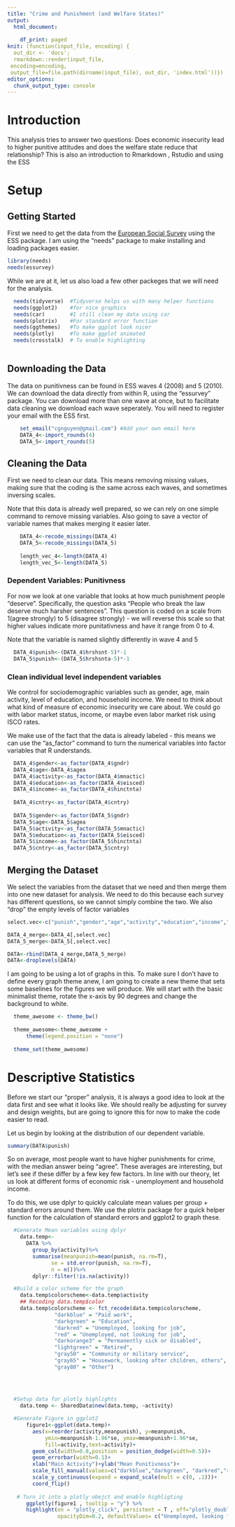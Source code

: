 ```yaml
---
title: "Crime and Punishment (and Welfare States)"
output:
  html_document:
    
    df_print: paged
knit: (function(input_file, encoding) {
  out_dir <- 'docs';
  rmarkdown::render(input_file,
 encoding=encoding,
 output_file=file.path(dirname(input_file), out_dir, 'index.html'))})
editor_options: 
  chunk_output_type: console
---
```

# Introduction

This analysis tries to answer two questions: Does economic insecurity lead to higher punitive attitudes and does the welfare state reduce that relationship? This is also an introduction to Rmarkdown , Rstudio and using the ESS

# Setup
## Getting Started
First we need to get the data from the [European Social Survey](http://www.europeansocialsurvey.org/) using the ESS package. I am using the "needs" package to make installing and loading packages easier.


```r
library(needs)
needs(essurvey)
```

While we are at it, let us also load a few other packeges that we will need for the analysis.

```r
  needs(tidyverse)  #Tidyverse helps us with many helper functions 
  needs(ggplot2)    #for nice graphics
  needs(car)        #I still clean my data using car
  needs(plotrix)    #For standard error function
  needs(ggthemes)   #To make ggplot look nicer
  needs(plotly)     #To make ggplot animated
  needs(crosstalk)  # To enable highlighting
  
```

## Downloading the Data

The data on punitivness can be found in ESS waves 4 (2008) and 5 (2010). We can download the data directly from within R, using the "essurvey" package. You can download more than one wave at once, but to facilitate data cleaning we download each wave seperately. You will need to register your email with the ESS first. 

```r
    set_email("cgnguyen@gmail.com") #Add your own email here
    DATA_4<-import_rounds(4)
    DATA_5<-import_rounds(5)
```

## Cleaning the Data

First we need to clean our data. This means removing missing values, making sure that the coding is the same across each waves, and sometimes inversing scales.

Note that this data is already well prepared, so we can rely on one simple command to remove missing variables. Also going to save a vector of variable names that makes merging it easier later. 


```r
    DATA_4<-recode_missings(DATA_4)
    DATA_5<-recode_missings(DATA_5)
    
    length_vec_4<-length(DATA_4)
    length_vec_5<-length(DATA_5)
```

### Dependent Variables: Punitivness###
For now we look at one variable that looks at how much punishment people "deserve". Specifically, the question asks "People who break the law deserve much harsher sentences". This  question is coded on a scale from 1(agree strongly) to 5 (disagree strongly) - we will reverse this scale so that higher values indicate more punitativness and have it range from 0 to 4. 

Note that the variable is named slightly differently in wave 4 and 5

```r
  DATA_4$punish<-(DATA_4$hrshsnt-5)*-1
  DATA_5$punish<-(DATA_5$hrshsnta-5)*-1
``` 

### Clean individual level independent variables 

We control for sociodemographic variables such as gender, age, main activity, level of education, and household income. We need to think about what kind of measure of economic insecurity we care about. We could go with labor market status, income, or maybe even labor market risk using ISCO rates. 

We make use of the fact that the data is already labeled - this means we can use the "as_factor" command to turn the numerical variables into factor variables that R understands. 


```r
  DATA_4$gender<-as_factor(DATA_4$gndr)
  DATA_4$age<-DATA_4$agea
  DATA_4$activity<-as_factor(DATA_4$mnactic)
  DATA_4$education<-as_factor(DATA_4$eisced)
  DATA_4$income<-as_factor(DATA_4$hinctnta)
  
  DATA_4$cntry<-as_factor(DATA_4$cntry)
  
  DATA_5$gender<-as_factor(DATA_5$gndr)
  DATA_5$age<-DATA_5$agea
  DATA_5$activity<-as_factor(DATA_5$mnactic)
  DATA_5$education<-as_factor(DATA_5$eisced)
  DATA_5$income<-as_factor(DATA_5$hinctnta)
  DATA_5$cntry<-as_factor(DATA_5$cntry)
```
## Merging the Dataset

We select the variables from the dataset that we need and then merge them into one new dataset for analysis. We need to do this because each survey has different questions, so we cannot simply combine the two. We also "drop" the empty levels of factor variables

```r

select.vec<-c("punish","gender","age","activity","education","income","cntry")

DATA_4_merge<-DATA_4[,select.vec]
DATA_5_merge<-DATA_5[,select.vec]

DATA<-rbind(DATA_4_merge,DATA_5_merge)
DATA<-droplevels(DATA)
```

I am going to be using a lot of graphs in this. To make sure I don't have to define every graph theme anew, I am going to create a new theme that sets some baselines for the figures we will produce. We will start with the basic minimalist theme, rotate the x-axis by 90 degrees and change the background to white.

```r
  theme_awesome <- theme_bw() 
  
  theme_awesome<-theme_awesome +
      theme(legend.position = "none")
  
  theme_set(theme_awesome)
```

# Descriptive Statistics

Before we start our "proper" analysis, it is always a good idea to look at the data first and see what it looks like. We should really be adjusting for survey and design weights, but are going to ignore this for now to make the code easier to read. 

Let us begin by looking at the distribution of our dependent variable. 

```r
summary(DATA$punish)
```

So on average, most people want to have higher punishments for crime, with the median answer being "agree". These averages are interesting, but let's see if these differ by a few key few factors. In line with our theory, let us look at different forms of economic risk - unemployment and household income. 

To do this, we use dplyr to quickly calculate mean values per group + standard errors around them. We use the plotrix package for a quick helper function for the calculation of standard errors and ggplot2 to graph these. 


```r
  #Generate Mean variables using dplyr
    data.temp<-
      DATA %>%
        group_by(activity)%>%
        summarise(meanpunish=mean(punish, na.rm=T), 
              se = std.error(punish, na.rm=T),
              n = n())%>%
        dplyr::filter(!is.na(activity))

  #Build a color scheme for the graph 
    data.temp$colorscheme<-data.temp$activity
    ## Recoding data.temp$color
    data.temp$colorscheme <- fct_recode(data.temp$colorscheme,
               "darkblue" = "Paid work",
               "darkgreen" = "Education",
               "darkred" = "Unemployed, looking for job",
               "red" = "Unemployed, not looking for job",
               "darkorange3" = "Permanently sick or disabled",
               "lightgreen" = "Retired",
               "gray50" = "Community or military service",
               "gray65" = "Housework, looking after children, others",
               "gray80" = "Other")

    
    
    
  #Setup data for plotly highlights
    data.temp <- SharedData$new(data.temp, ~activity)

  #Generate Figure in ggplot2
      figure1<-ggplot(data.temp)+
        aes(x=reorder(activity,meanpunish), y=meanpunish, 
            ymin=meanpunish-1.96*se, ymax=meanpunish+1.96*se, 
            fill=activity,text=activity)+
        geom_col(width=0.8,position = position_dodge(width=0.5))+
        geom_errorbar(width=0.1)+
        xlab("Main Activity")+ylab("Mean Punitivness")+
        scale_fill_manual(values=c("darkblue","darkgreen", "darkred","red","darkorange3","lightgreen","gray50","gray65","gray80"))+
        scale_y_continuous(expand = expand_scale(mult = c(0, .1)))+
        coord_flip()
      
   # Turn it into a plotly obejct and enable highligting
      ggplotly(figure1 , tooltip = "y") %>% 
      highlight(on = "plotly_click", persistent = T , off="plotly_doubleclick", 
                opacityDim=0.2, defaultValues= c("Unemployed, looking for job", "Paid work"))

```








